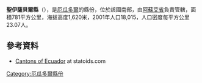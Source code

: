 '''聖伊薩貝爾縣'''（{{lang-es|Cantón Santa Isabel}}），是[[厄瓜多爾|厄瓜多爾]]的縣份，位於該國南部，由[[阿蘇艾省|阿蘇艾省]]負責管轄，面積781平方公里，海拔高度1,620米，2001年人口18,015，人口密度每平方公里23.07人。

==參考資料==
*[http://www.statoids.com/yec.html Cantons of Ecuador] {{Wayback|url=http://www.statoids.com/yec.html |date=20110628180130 }} at statoids.com

{{coord|3.27417|S|79.3156|W|source:kolossus-eswiki|display=title}}

{{厄瓜多爾縣份}}

[[Category:厄瓜多爾縣份|Category:厄瓜多爾縣份]]


{{Ecuador-geo-stub}}